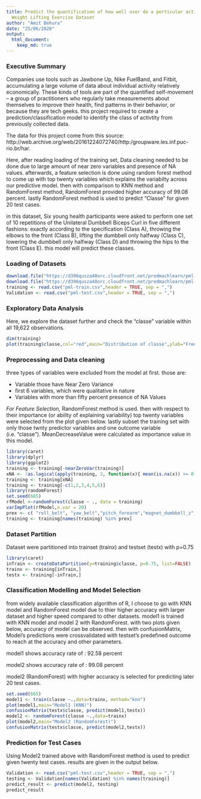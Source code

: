 ---
title: Predict the quantification of how well user do a perticular activity from the
  Weight Lifting Exercise Dataset
author: "Amit Behura"
date: "25/06/2020"
output: 
  html_document:
    keep_md: true
---
### Executive Summary
Companies use tools such as Jawbone Up, Nike FuelBand, and Fitbit, accumulating a large volume of data about individual activity relatively economically. These kinds of tools are part of the quantified self-movement – a group of practitioners who regularly take measurements about themselves to improve their health, find patterns in their behavior, or because they are tech geeks. this project required to create a prediction/classification model to identify the class of activtity from previously collected data. 

The data for this project come from this source: http://web.archive.org/web/20161224072740/http:/groupware.les.inf.puc-rio.br/har.

Here, after reading loading of the training set, Data cleaning needed to be done due to large amount of near zero variables and presence of NA values. afterwards, a feature selection is done using random forest method to come up with top twenty variables which explains the variabilty across our predictive model. then with comparison to KNN method and RandomForest method, RandomForest provided higher accuracy of 99.08 percent. lastly RandomForest method is used to predict "Classe" for given 20 test cases.

in this dataset, Six young health participants were asked to perform one set of 10 repetitions of the Unilateral Dumbbell Biceps Curl in five different fashions: exactly according to the specification (Class A), throwing the elbows to the front (Class B), lifting the dumbbell only halfway (Class C), lowering the dumbbell only halfway (Class D) and throwing the hips to the front (Class E). this model will predict these classes.

### Loading of Datasets
```{r,cache=TRUE}
download.file("https://d396qusza40orc.cloudfront.net/predmachlearn/pml-training.csv","pml-train.csv")
download.file("https://d396qusza40orc.cloudfront.net/predmachlearn/pml-testing.csv","pml-test.csv")
training <- read.csv("pml-train.csv",header = TRUE, sep = ",")
Validation <- read.csv("pml-test.csv",header = TRUE, sep = ",")
```

### Exploratory Data Analysis
Here, we explore the dataset further and check the "classe" variable within all 19,622 observations.
```{r}
dim(training)
plot(training$classe,col="red",main="Distribution of classe",ylab="Frequency",xlab="Factors")
```


### Preprocessing and Data cleaning
three types of variables were excluded from the model at first. those are:  

- Variable those have Near Zero Variance
- first 6 variables, which were qualitative in nature
- Variables with more than fifty percent presence of NA Values

*For Feature Selection,* RandomForest method is used. then with respect to their importance (or ability of explaining variability) top twenty variables were selected from the plot given below. lastly subset the training set with only those twnty predictor variables and one outcome variable (i.e. "classe"). MeanDecreaseValue were calculated as importance value in this model.

```{r,cache=TRUE}
library(caret)
library(dplyr)
library(ggplot2)
training <- training[-nearZeroVar(training)]
xNA <- !as.logical(apply(training, 2, function(x){ mean(is.na(x)) >= 0.5}))
training <- training[xNA]
training <- training[-c(1,2,3,4,5,6)]
library(randomForest)
set.seed(665)
rfModel <-randomForest(classe ~ ., data = training)
varImpPlot(rfModel,n.var = 20)
prex <- c( "roll_belt", "yaw_belt","pitch_forearm","magnet_dumbbell_z","pitch_belt","magnet_dumbbell_y","roll_forearm","magnet_dumbbell_x","roll_dumbbell","accel_belt_z","accel_dumbbell_y","magnet_belt_z","magnet_belt_y","accel_dumbbell_z", "accel_forearm_x","roll_arm","gyros_belt_z","magnet_forearm_z","total_accel_dumbbell","gyros_dumbbell_y","classe")
training <- training[names(training) %in% prex]
```

### Dataset Partition 

Dataset were partitioned into trainset (trainx) and testset (testx) with p=0.75
```{r}
library(caret)
inTrain <- createDataPartition(y=training$classe, p=0.75, list=FALSE)
trainx <- training[inTrain,]
testx <- training[-inTrain,]
```

### Classification Modelling and Model Selection

from widely available classification algorithm of R, I choose to go with KNN model and RandomForest model due to thier higher accuracy with larger dataset and higher speed compared to other datasets. model1 is trained with KNN model and model 2 with RandomForest. with two plots given below, accuracy of model can be observed. then with confusionMatrix, Model's predictions were crossvalidated with testset's predefined outcome to reach at the accuracy and other parameters.  

model1 shows accuracy rate of : 92.58 percent

model2 shows accuracy rate of : 99.08 percent

model2 (RandomForest) with higher accuracy is selected for predicting later 20 test cases. 
```{r,cache=TRUE}
set.seed(665)
model1 <- train(classe ~.,data=trainx, method="knn")
plot(model1,main="Model1 (KNN)")
confusionMatrix(testx$classe, predict(model1,testx))
model2 <- randomForest(classe ~.,data=trainx)
plot(model2,main="Model2 (RandomForest)")
confusionMatrix(testx$classe, predict(model2,testx))
```

### Prediction for Test Cases

Using Model2 trained above with RandomForest method is used to predict given twenty test cases. results are given in the output below.
```{r,cache=TRUE}
Validation <- read.csv("pml-test.csv",header = TRUE, sep = ",")
testing <- Validation[names(Validation) %in% names(training)]
predict_result <- predict(model2, testing)
predict_result
```